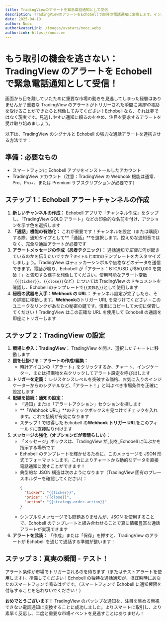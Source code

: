 ```yaml
---
title: TradingViewのアラートを緊急電話通知として受信
description: TradingViewのアラートをEchobellで即時の電話通知に変換します。インスタントWebhook通知で重要なトレーディング機会を逃しません。
date: 2025-04-19
author: Nooc
authorAvatarLink: /images/avatars/nooc.webp
authorLink: https://nooc.me
---
```


# もう取引の機会を逃さない：TradingView のアラートを Echobell で緊急電話通知として受信！

画面から目を離していたために重要な市場の動きを見逃してしまった経験はありませんか？重要な TradingView のアラートがトリガーされた瞬間に*実際の電話*を受けることができたらと想像してみてください！Echobell なら、それは夢ではなく現実です。見逃しやすい通知に頼るのをやめ、注目を要求するアラートを受け取り始めましょう。

以下は、TradingView のシグナルと Echobell の強力な通話アラートを連携させる方法です：

## 準備：必要なもの

- スマートフォンに Echobell アプリをインストールしたアカウント
- TradingView アカウント（注意：TradingView の Webhook 機能は通常、Pro、Pro+、または Premium サブスクリプションが必要です）

## ステップ 1：Echobell アラートチャンネルの作成

1. **新しいチャンネルの作成：** Echobell アプリで「チャンネル作成」をタップし、「TradingView GOLD アラート」などの印象的な名前を付け、アクションを示す色を選択します
2. **「通話」機能の有効化：** これが重要です！チャンネルを設定（または購読）する際、通知タイプとして**「通話」**を選択します。控えめな通知音ではなく、完全な通話アラートが必要です
3. **アラートメッセージの作成（忍者テクニック）：** 通話通知で*正確に*何が起きているのかを伝えたいですか？`タイトル`と`本文`のテンプレートをカスタマイズしましょう。TradingView はティッカーシンボルや価格などのデータを送信できます。電話が鳴り、Echobell が「アラート：BTC/USD が$50,000 を突破！」と告知する様子を想像してください。使用可能なアラート変数（`{{ticker}}`、`{{close}}`など）については TradingView のドキュメントを確認し、Echobell のテンプレートで`{{変数名}}`として使用します
4. **秘密の武器を入手：Webhook の URL：** チャンネル設定が完了したら、その詳細に移動します。**Webhook**のトリガー URL を見つけてください - このユニークなリンクがあなたの秘密の鍵です。慎重にコピーして大切に保管してください！TradingView はこの正確な URL を使用して Echobell の通話を即座にトリガーします

## ステップ 2：TradingView の設定

1. **戦場に参入：TradingView：** TradingView を開き、選択したチャートに移動します
2. **罠を仕掛ける：アラートの作成/編集：**
   - 時計アイコンの「アラート」をクリックするか、チャート、インジケーター、または描画物を右クリックしてアラート設定を呼び出します
3. **トリガーを定義：** レジスタンスレベルを突破する価格、お気に入りのインジケーターからのシグナルなど、「アラート！」と叫ぶべき市場条件を正確に設定します
4. **配線を接続：通知の設定：**
   - 「通知」または「アラートアクション」セクションを探します
   - **「Webhook URL」**のチェックボックスを見つけてチェックを入れます。これで接続が有効になります
   - ステップ 1 で取得した Echobell の**Webhook トリガー URL**をこのフィールドに直接貼り付けます
5. **メッセージの強化（オプションだが素晴らしい）：**
   - 「メッセージ」ボックスは、TradingView が\_何を\_Echobell に叫ぶかを指示する場所です
   - Echobell のテンプレートを輝かせるために、このメッセージを JSON 形式でフォーマットします。これによりチャートから動的なデータを直接電話通知に渡すことができます！
   - 典型的な JSON 構造は次のようになります（TradingView 固有のプレースホルダーを確認してください）：
     ```json
     {
       "ticker": "{{ticker}}",
       "price": "{{close}}",
       "action": "{{strategy.order.action}}"
     }
     ```
   - シンプルなメッセージでも問題ありませんが、JSON を使用することで、Echobell のテンプレートと組み合わせることで真に情報豊富な通話アラートが実現できます
6. **アラートを武装：** 「作成」または「保存」を押すと、TradingView のアラートが Echobell を通じて通話する準備が整います！

## ステップ 3：真実の瞬間 - テスト！

アラート条件が市場でトリガーされるのを待ちます（またはテストアラートを使用します）。準備してください！Echobell の独特な通話通知が、ほぼ瞬時にあなたのスマートフォンで鳴るはずです。（スマートフォンで Echobell に通知権限を付与することを忘れないでください！）

**おめでとうございます！** TradingView のパッシブな通知を、注目を集める無視できない電話通知に変換することに成功しました。よりスマートに取引し、より素早く反応し、二度と重要な市場イベントを見逃すことはありません！
